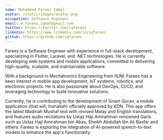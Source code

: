 ```yaml
---
name: Muhammad Fareez Iqmal
avatar: /static/images/avatar.png
occupation: Software Engineer
email: m.fareez.iqmal@gmail.com
twitter: https://twitter.com/iqfareez
linkedin: https://www.linkedin.com/in/iqfareez
github: https://github.com/iqfareez
---
```


Fareez is a Software Engineer with experience in full-stack development, specializing in Flutter, Laravel, and .NET technologies. He is currently developing web systems and mobile applications, committed to delivering high-quality, scalable, and maintainable software.

With a background in Mechatronics Engineering from IIUM, Fareez has a keen interest in mobile app development, IoT systems, robotics, and electronic projects. He is also passionate about DevOps, CI/CD, and leveraging technology to build innovative solutions.

Currently, he is contributing to the development of Smart Quran, a mobile application (that will, Inshallah) officially approved by KDN. This app offers the latest Madinah Mushaf text with revised Malay and English translations, and features audio recitations by Ustaz Haji Amirahman renowned Qaris such as Ustaz Haji Amirahman bin Abas, Sheikh Abdullah Ibn Ali Basfar and others. Fareez is exploring the integration of AI-powered speech-to-text models to enhance the app's functionality.
